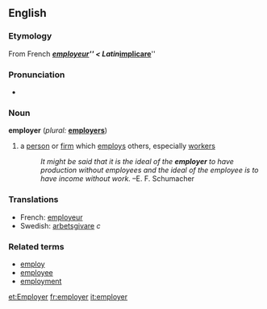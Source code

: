 ==English==
=== Etymology ===
From French '''''[[employeur]]''''' < Latin '''''[[implicare]]'''''

=== Pronunciation ===
*{{AHD|/ĕm-ploi'ûr/}}

=== Noun ===
'''employer''' (''plural:'' '''[[employers]]''')
#a [[person]] or [[firm]] which [[employ]]s others, especially [[workers]]
#:''It might be said that it is the ideal of the '''employer''' to have production without employees and the ideal of the employee is to have income without work.'' &ndash;E. F. Schumacher

=== Translations ===
*French: [[employeur]]
*Swedish: [[arbetsgivare]] ''c''

=== Related terms ===
*[[employ]]
*[[employee]]
*[[employment]]

[[et:Employer]]
[[fr:employer]]
[[it:employer]]